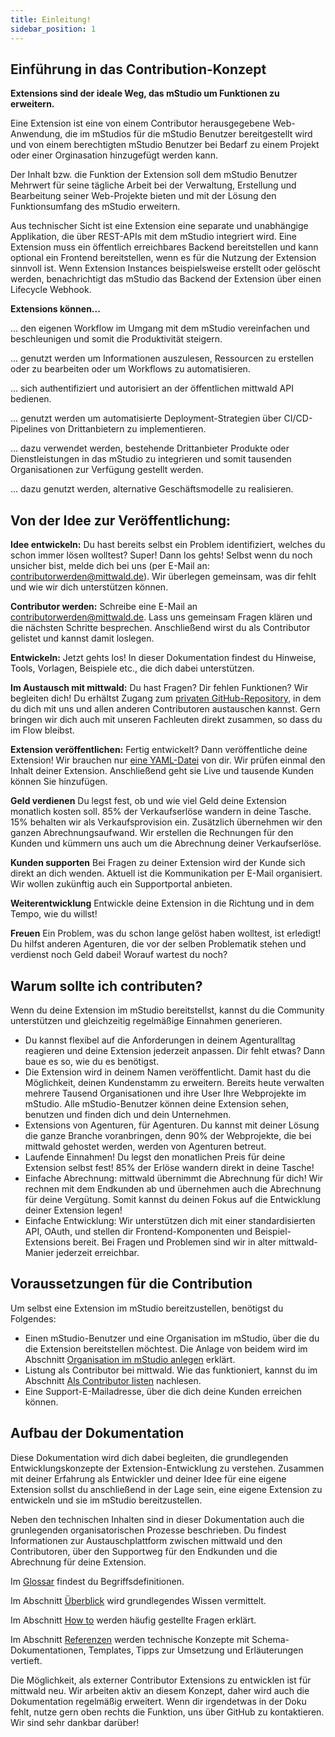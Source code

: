 ```yaml
---
title: Einleitung!
sidebar_position: 1
---
```


## Einführung in das Contribution-Konzept

**Extensions sind der ideale Weg, das mStudio um Funktionen zu erweitern.**

Eine Extension ist eine von einem Contributor herausgegebene Web-Anwendung, die im mStudios für die mStudio Benutzer bereitgestellt wird und von einem berechtigten mStudio Benutzer bei Bedarf zu einem Projekt oder einer Orginasation hinzugefügt werden kann.

Der Inhalt bzw. die Funktion der Extension soll dem mStudio Benutzer Mehrwert für seine tägliche Arbeit bei der Verwaltung, Erstellung und Bearbeitung seiner Web-Projekte bieten und mit der Lösung den Funktionsumfang des mStudio erweitern.

Aus technischer Sicht ist eine Extension eine separate und unabhängige Applikation, die über REST-APIs mit dem mStudio integriert wird.
Eine Extension muss ein öffentlich erreichbares Backend bereitstellen und kann optional ein Frontend bereitstellen, wenn es für die Nutzung der Extension sinnvoll ist.
Wenn Extension Instances beispielsweise erstellt oder gelöscht werden, benachrichtigt das mStudio das Backend der Extension über einen Lifecycle Webhook.

**Extensions können...**

... den eigenen Workflow im Umgang mit dem mStudio vereinfachen und beschleunigen und somit die Produktivität steigern.

... genutzt werden um Informationen auszulesen, Ressourcen zu erstellen oder zu bearbeiten oder um Workflows zu automatisieren.

... sich authentifiziert und autorisiert an der öffentlichen mittwald API bedienen.

... genutzt werden um automatisierte Deployment-Strategien über CI/CD-Pipelines von Drittanbietern zu implementieren.

... dazu verwendet werden, bestehende Drittanbieter Produkte oder Dienstleistungen in das mStudio zu integrieren und somit tausenden Organisationen zur Verfügung gestellt werden.

... dazu genutzt werden, alternative Geschäftsmodelle zu realisieren.

## Von der Idee zur Veröffentlichung:

**Idee entwickeln:**
Du hast bereits selbst ein Problem identifiziert, welches du schon immer lösen wolltest?
Super! Dann los gehts!
Selbst wenn du noch unsicher bist, melde dich bei uns (per E-Mail an: contributorwerden@mittwald.de).
Wir überlegen gemeinsam, was dir fehlt und wie wir dich unterstützen können.

**Contributor werden:**
Schreibe eine E-Mail an contributorwerden@mittwald.de.
Lass uns gemeinsam Fragen klären und die nächsten Schritte besprechen.
Anschließend wirst du als Contributor gelistet und kannst damit loslegen.

**Entwickeln:**
Jetzt gehts los!
In dieser Dokumentation findest du Hinweise, Tools, Vorlagen, Beispiele etc., die dich dabei unterstützen.

**Im Austausch mit mittwald:**
Du hast Fragen? Dir fehlen Funktionen? Wir begleiten dich!
Du erhältst Zugang zum [privaten GitHub-Repository](https://github.com/mittwald/contributor-support), in dem du dich mit uns und allen anderen Contributoren austauschen kannst.
Gern bringen wir dich auch mit unseren Fachleuten direkt zusammen, so dass du im Flow bleibst.

**Extension veröffentlichen:**
Fertig entwickelt? Dann veröffentliche deine Extension!
Wir brauchen nur [eine YAML-Datei](reference/extensions) von dir.
Wir prüfen einmal den Inhalt deiner Extension.
Anschließend geht sie Live und tausende Kunden können Sie hinzufügen.

**Geld verdienen**
Du legst fest, ob und wie viel Geld deine Extension monatlich kosten soll.
85% der Verkaufserlöse wandern in deine Tasche.
15% behalten wir als Verkaufsprovision ein.
Zusätzlich übernehmen wir den ganzen Abrechnungsaufwand.
Wir erstellen die Rechnungen für den Kunden und kümmern uns auch um die Abrechnung deiner Verkaufserlöse.

**Kunden supporten**
Bei Fragen zu deiner Extension wird der Kunde sich direkt an dich wenden.
Aktuell ist die Kommunikation per E-Mail organisiert.
Wir wollen zukünftig auch ein Supportportal anbieten.

**Weiterentwicklung**
Entwickle deine Extension in die Richtung und in dem Tempo, wie du willst!

**Freuen**
Ein Problem, was du schon lange gelöst haben wolltest, ist erledigt!
Du hilfst anderen Agenturen, die vor der selben Problematik stehen und verdienst noch Geld dabei!
Worauf wartest du noch?

## Warum sollte ich contributen?

Wenn du deine Extension im mStudio bereitstellst, kannst du die Community unterstützen und gleichzeitig regelmäßige Einnahmen generieren.

- Du kannst flexibel auf die Anforderungen in deinem Agenturalltag reagieren und deine Extension jederzeit anpassen.
  Dir fehlt etwas? Dann baue es so, wie du es benötigst.
- Die Extension wird in deinem Namen veröffentlicht.
  Damit hast du die Möglichkeit, deinen Kundenstamm zu erweitern.
  Bereits heute verwalten mehrere Tausend Organisationen und ihre User Ihre Webprojekte im mStudio.
  Alle mStudio-Benutzer können deine Extension sehen, benutzen und finden dich und dein Unternehmen.
- Extensions von Agenturen, für Agenturen.
  Du kannst mit deiner Lösung die ganze Branche voranbringen, denn 90% der Webprojekte, die bei mittwald gehostet werden, werden von Agenturen betreut.
- Laufende Einnahmen!
  Du legst den monatlichen Preis für deine Extension selbst fest!
  85% der Erlöse wandern direkt in deine Tasche!
- Einfache Abrechnung:
  mittwald übernimmt die Abrechnung für dich!
  Wir rechnen mit dem Endkunden ab und übernehmen auch die Abrechnung für deine Vergütung.
  Somit kannst du deinen Fokus auf die Entwicklung deiner Extension legen!
- Einfache Entwicklung:
  Wir unterstützen dich mit einer standardisierten API, OAuth, und stellen dir Frontend-Komponenten und Beispiel-Extensions bereit.
  Bei Fragen und Problemen sind wir in alter mittwald-Manier jederzeit erreichbar.

## Voraussetzungen für die Contribution

Um selbst eine Extension im mStudio bereitzustellen, benötigst du Folgendes:

- Einen mStudio-Benutzer und eine Organisation im mStudio, über die du die Extension bereitstellen möchtest.
  Die Anlage von beidem wird im Abschnitt [Organisation im mStudio anlegen](./how-to/become-contributor#organisation-im-mstudio-anlegen) erklärt.
- Listung als Contributor bei mittwald.
  Wie das funktioniert, kannst du im Abschnitt [Als Contributor listen](./how-to/become-contributor#als-contributor-listen) nachlesen.
- Eine Support-E-Mailadresse, über die dich deine Kunden erreichen können.

## Aufbau der Dokumentation

Diese Dokumentation wird dich dabei begleiten, die grundlegenden Entwicklungskonzepte der Extension-Entwicklung zu verstehen.
Zusammen mit deiner Erfahrung als Entwickler und deiner Idee für eine eigene Extension sollst du anschließend in der Lage sein, eine eigene Extension zu entwickeln und sie im mStudio bereitzustellen.

Neben den technischen Inhalten sind in dieser Dokumentation auch die grunlegenden organisatorischen Prozesse beschrieben.
Du findest Informationen zur Austauschplattform zwischen mittwald und den Contributoren, über den Supportweg für den Endkunden und die Abrechnung für deine Extension.

Im [Glossar](glossary) findest du Begriffsdefinitionen.

Im Abschnitt [Überblick](../category/overview) wird grundlegendes Wissen vermittelt.

Im Abschnitt [How to](../category/how-to) werden häufig gestellte Fragen erklärt.

Im Abschnitt [Referenzen](../category/reference) werden technische Konzepte mit Schema-Dokumentationen, Templates, Tipps zur Umsetzung und Erläuterungen vertieft.

Die Möglichkeit, als externer Contributor Extensions zu entwicklen ist für mittwald neu.
Wir arbeiten aktiv an diesem Konzept, daher wird auch die Dokumentation regelmäßig erweitert.
Wenn dir irgendetwas in der Doku fehlt, nutze gern oben rechts die Funktion, uns über GitHub zu kontaktieren.
Wir sind sehr dankbar darüber!
